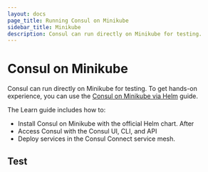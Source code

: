 ```yaml
---
layout: docs
page_title: Running Consul on Minikube
sidebar_title: Minikube
description: Consul can run directly on Minikube for testing.
---
```


# Consul on Minikube

Consul can run directly on Minikube for testing. To get hands-on experience, you can use the [Consul on Minikube via Helm](https://learn.hashicorp.com/consul/kubernetes/minikube?utm_source=consul.io&utm_medium=docs&utm_content=k8s&utm_term=mk) guide.

The Learn guide includes how to:

- Install Consul on Minikube with the official Helm chart. After
- Access Consul with the Consul UI, CLI, and API
- Deploy services in the Consul Connect service mesh.

## Test <hi>
